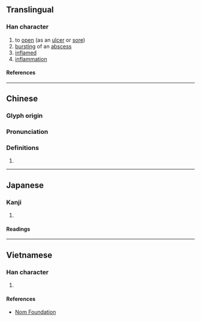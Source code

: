 {{character info/new}}
==Translingual==

===Han character===
{{Han char|rn=78|rad=歹|as=12|sn=16|four=|canj=MNLMC|ids=⿰歹貴}}

# to [[open]] (as an [[ulcer]] or [[sore]])
# [[burst]]ing of an [[abscess]]
# [[inflamed]]
# [[inflammation]]

====References====
{{Han ref|kx=0583.180|dkj=16571|dj=0976.060|hdz=21394.150|uh=6BA8}}

----

==Chinese==
{{zh-forms|s=㱮}}

===Glyph origin===
{{Han etym}}

===Pronunciation===
{{zh-pron
|m=huì,kuì
|c=kui2
|mc=y
|oc=y
|ma=
|cat=v,a,n
}}

===Definitions===
{{zh-hanzi}}

# {{rfdef|zh}}

----

==Japanese==

===Kanji===
{{ja-kanji|grade=|rs=歹12}}

# {{rfdef|ja|sort=歹12}}

====Readings====
{{ja-readings
|on=かい, え, こつ, ごち
|kun=ただれる
}}

----

==Vietnamese==

===Han character===
{{vi-readings|rs=歹12|reading=hội}}

# {{rfdef|vi|sort=歹12}}

====References====
* [http://nomfoundation.org/common/nom_details.php?codepoint=6ba8 Nom Foundation]